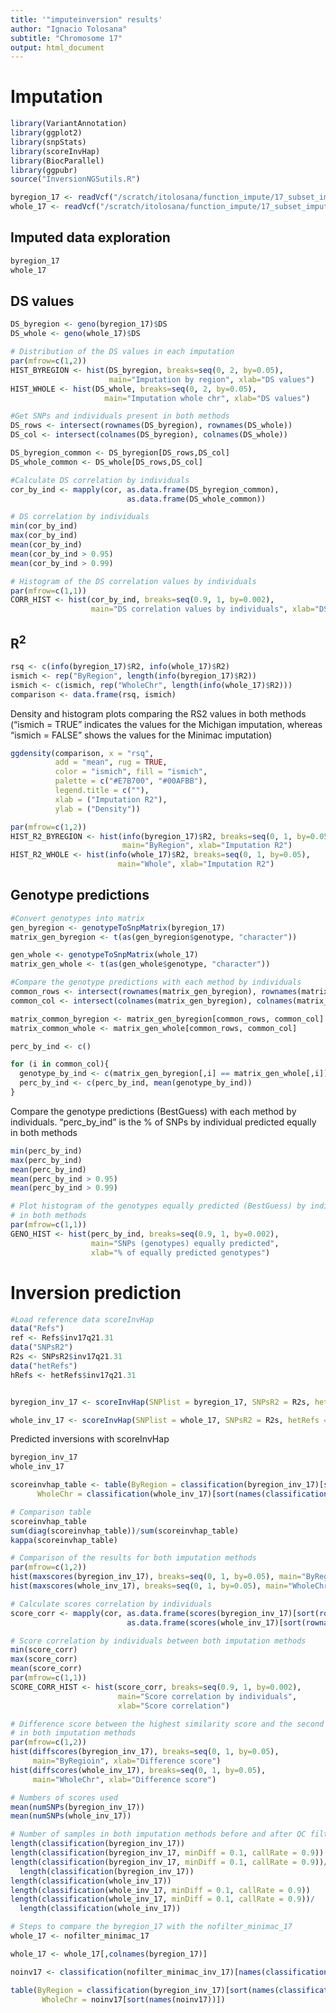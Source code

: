 ```yaml
---
title: '"imputeinversion" results'
author: "Ignacio Tolosana"
subtitle: "Chromosome 17"
output: html_document
---
```


# Imputation

```r
library(VariantAnnotation)
library(ggplot2)
library(snpStats)
library(scoreInvHap)
library(BiocParallel)
library(ggpubr)
source("InversionNGSutils.R")

byregion_17 <- readVcf("/scratch/itolosana/function_impute/17_subset_imputed_byregion_final.vcf.gz", "hg19")
whole_17 <- readVcf("/scratch/itolosana/function_impute/17_subset_imputed_final.vcf.gz", "hg19")
```

## Imputed data exploration
```r
byregion_17
whole_17
```


## DS values
```r
DS_byregion <- geno(byregion_17)$DS
DS_whole <- geno(whole_17)$DS
```

```r
# Distribution of the DS values in each imputation
par(mfrow=c(1,2))
HIST_BYREGION <- hist(DS_byregion, breaks=seq(0, 2, by=0.05), 
                      main="Imputation by region", xlab="DS values")
HIST_WHOLE <- hist(DS_whole, breaks=seq(0, 2, by=0.05), 
                     main="Imputation whole chr", xlab="DS values")
```


```r
#Get SNPs and individuals present in both methods
DS_rows <- intersect(rownames(DS_byregion), rownames(DS_whole))
DS_col <- intersect(colnames(DS_byregion), colnames(DS_whole))

DS_byregion_common <- DS_byregion[DS_rows,DS_col]
DS_whole_common <- DS_whole[DS_rows,DS_col]

#Calculate DS correlation by individuals
cor_by_ind <- mapply(cor, as.data.frame(DS_byregion_common),
                          as.data.frame(DS_whole_common))

```

```r
# DS correlation by individuals
min(cor_by_ind)
max(cor_by_ind)
mean(cor_by_ind)
mean(cor_by_ind > 0.95)
mean(cor_by_ind > 0.99)
```


```r
# Histogram of the DS correlation values by individuals
par(mfrow=c(1,1))
CORR_HIST <- hist(cor_by_ind, breaks=seq(0.9, 1, by=0.002), 
                  main="DS correlation values by individuals", xlab="DS correlation")
```



## R^2^
```r
rsq <- c(info(byregion_17)$R2, info(whole_17)$R2)
ismich <- rep("ByRegion", length(info(byregion_17)$R2))
ismich <- c(ismich, rep("WholeChr", length(info(whole_17)$R2)))
comparison <- data.frame(rsq, ismich)
```


Density and histogram plots comparing the RS2 values in both methods ("ismich = TRUE" indicates the values for the Michigan imputation, whereas "ismich = FALSE" shows the values for the Minimac imputation)
```r
ggdensity(comparison, x = "rsq",
          add = "mean", rug = TRUE,
          color = "ismich", fill = "ismich",
          palette = c("#E7B700", "#00AFBB"),
          legend.title = c(""), 
          xlab = ("Imputation R2"),
          ylab = ("Density"))

par(mfrow=c(1,2))
HIST_R2_BYREGION <- hist(info(byregion_17)$R2, breaks=seq(0, 1, by=0.05), 
                         main="ByRegion", xlab="Imputation R2")
HIST_R2_WHOLE <- hist(info(whole_17)$R2, breaks=seq(0, 1, by=0.05), 
                        main="Whole", xlab="Imputation R2")
```


## Genotype predictions


```r
#Convert genotypes into matrix
gen_byregion <- genotypeToSnpMatrix(byregion_17)
matrix_gen_byregion <- t(as(gen_byregion$genotype, "character"))

gen_whole <- genotypeToSnpMatrix(whole_17)
matrix_gen_whole <- t(as(gen_whole$genotype, "character"))

#Compare the genotype predictions with each method by individuals
common_rows <- intersect(rownames(matrix_gen_byregion), rownames(matrix_gen_whole))
common_col <- intersect(colnames(matrix_gen_byregion), colnames(matrix_gen_whole))

matrix_common_byregion <- matrix_gen_byregion[common_rows, common_col]
matrix_common_whole <- matrix_gen_whole[common_rows, common_col]

perc_by_ind <- c()

for (i in common_col){
  genotype_by_ind <- c(matrix_gen_byregion[,i] == matrix_gen_whole[,i])
  perc_by_ind <- c(perc_by_ind, mean(genotype_by_ind))
}
```

Compare the genotype predictions (BestGuess) with each method by individuals. "perc_by_ind" is the % of SNPs by individual predicted equally in both methods
```r
min(perc_by_ind)
max(perc_by_ind)
mean(perc_by_ind)
mean(perc_by_ind > 0.95)
mean(perc_by_ind > 0.99)
```


```r
# Plot histogram of the genotypes equally predicted (BestGuess) by individuals 
# in both methods
par(mfrow=c(1,1))
GENO_HIST <- hist(perc_by_ind, breaks=seq(0.9, 1, by=0.002), 
                  main="SNPs (genotypes) equally predicted", 
                  xlab="% of equally predicted genotypes")
```



# Inversion prediction

```r
#Load reference data scoreInvHap
data("Refs")
ref <- Refs$inv17q21.31
data("SNPsR2")
R2s <- SNPsR2$inv17q21.31
data("hetRefs")
hRefs <- hetRefs$inv17q21.31


byregion_inv_17 <- scoreInvHap(SNPlist = byregion_17, SNPsR2 = R2s, hetRefs = hRefs, Refs = ref, imputed = TRUE, verbose = TRUE, BPPARAM = MulticoreParam(10))

whole_inv_17 <- scoreInvHap(SNPlist = whole_17, SNPsR2 = R2s, hetRefs = hRefs, Refs = ref, imputed = TRUE, verbose = TRUE, BPPARAM = MulticoreParam(10))
```

Predicted inversions with scoreInvHap
```r
byregion_inv_17
whole_inv_17
```

```r
scoreinvhap_table <- table(ByRegion = classification(byregion_inv_17)[sort(names(classification(byregion_inv_17)))], 
      WholeChr = classification(whole_inv_17)[sort(names(classification(whole_inv_17)))])
```

```r
# Comparison table
scoreinvhap_table
sum(diag(scoreinvhap_table))/sum(scoreinvhap_table)
kappa(scoreinvhap_table)
```


```r
# Comparison of the results for both imputation methods
par(mfrow=c(1,2))
hist(maxscores(byregion_inv_17), breaks=seq(0, 1, by=0.05), main="ByRegion", xlab="Maxscores")
hist(maxscores(whole_inv_17), breaks=seq(0, 1, by=0.05), main="WholeChr", xlab="Maxscores")
```

```r
# Calculate scores correlation by individuals
score_corr <- mapply(cor, as.data.frame(scores(byregion_inv_17)[sort(rownames(scores(byregion_inv_17))),]),
                          as.data.frame(scores(whole_inv_17)[sort(rownames(scores(whole_inv_17))),]))
```

```r
# Score correlation by individuals between both imputation methods
min(score_corr)
max(score_corr)
mean(score_corr)
par(mfrow=c(1,1))
SCORE_CORR_HIST <- hist(score_corr, breaks=seq(0.9, 1, by=0.002), 
                        main="Score correlation by individuals", 
                        xlab="Score correlation")
```

```r
# Difference score between the highest similarity score and the second highest, 
# in both imputation methods
par(mfrow=c(1,2))
hist(diffscores(byregion_inv_17), breaks=seq(0, 1, by=0.05), 
     main="ByRegioin", xlab="Difference score")
hist(diffscores(whole_inv_17), breaks=seq(0, 1, by=0.05), 
     main="WholeChr", xlab="Difference score")
```


```r
# Numbers of scores used
mean(numSNPs(byregion_inv_17))
mean(numSNPs(whole_inv_17))
```

```r
# Number of samples in both imputation methods before and after QC filtering
length(classification(byregion_inv_17))
length(classification(byregion_inv_17, minDiff = 0.1, callRate = 0.9))
length(classification(byregion_inv_17, minDiff = 0.1, callRate = 0.9))/
  length(classification(byregion_inv_17))
length(classification(whole_inv_17))
length(classification(whole_inv_17, minDiff = 0.1, callRate = 0.9))
length(classification(whole_inv_17, minDiff = 0.1, callRate = 0.9))/
  length(classification(whole_inv_17))
```




```r
# Steps to compare the byregion_17 with the nofilter_minimac_17
whole_17 <- nofilter_minimac_17

whole_17 <- whole_17[,colnames(byregion_17)]

noinv17 <- classification(nofilter_minimac_inv_17)[names(classification(byregion_inv_17))]

table(ByRegion = classification(byregion_inv_17)[sort(names(classification(byregion_inv_17)))],
       WholeChr = noinv17[sort(names(noinv17))])

```


